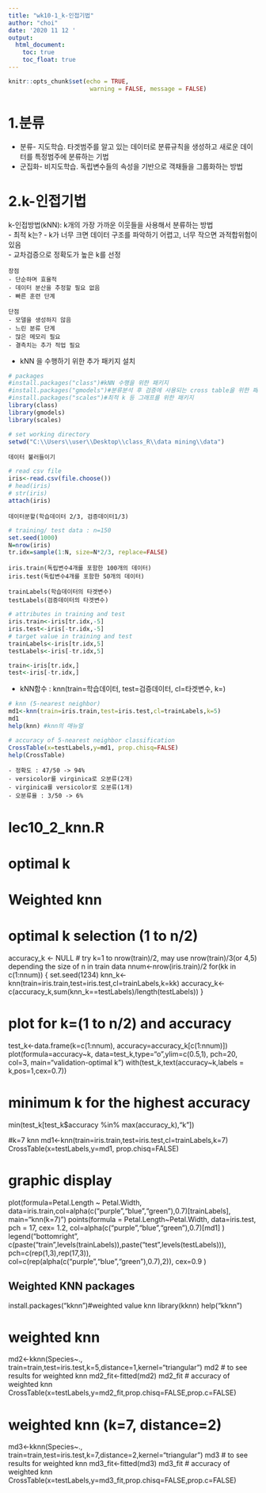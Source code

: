 ```yaml
---
title: "wk10-1_k-인접기법"
author: "choi"
date: '2020 11 12 '
output:
  html_document:
    toc: true
    toc_float: true
---
```


```r
knitr::opts_chunk$set(echo = TRUE,
                       warning = FALSE, message = FALSE)
```


# 1.분류
- 분류- 지도학습. 타겟범주를 알고 있는 데이터로 분류규칙을 생성하고 새로운 데이터를 특정범주에 분류하는 기법  
- 군집화- 비지도학습. 독립변수들의 속성을 기반으로 객채들을 그룹화하는 방법  

# 2.k-인접기법
k-인접방법(kNN): k개의 가장 가까운 이웃들을 사용해서 분류하는 방법  
- 최적 k는?
 - k가 너무 크면 데이터 구조를 파악하기 어렵고, 너무 작으면 과적합위험이 있음  
 - 교차검증으로 정확도가 높은 k를 선정
```
장점  
- 단순하며 효율적
- 데이터 분산을 추정할 필요 없음
- 빠른 훈련 단계
```

```
단점
- 모델을 생성하지 않음
- 느린 분류 단계
- 많은 메모리 필요 
- 결측치는 추가 적업 필요
```

- kNN 을 수행하기 위한 추가 패키지 설치

```r
# packages
#install.packages("class")#kNN 수행을 위한 패키지
#install.packages("gmodels")#분류분석 후 검증에 사용되는 cross table을 위한 패키지
#install.packages("scales")#최적 k 등 그래프를 위한 패키지
library(class)
library(gmodels)
library(scales)
```


```r
# set working directory
setwd("C:\\Users\\user\\Desktop\\class_R\\data mining\\data")
```

```
데이터 불러들이기
```
```r
# read csv file
iris<-read.csv(file.choose())
# head(iris)
# str(iris)
attach(iris)
```
```
데이터분할(학습데이터 2/3, 검증데이터1/3)
```

```r
# training/ test data : n=150
set.seed(1000)
N=nrow(iris)
tr.idx=sample(1:N, size=N*2/3, replace=FALSE)
```

```
iris.train(독립변수4개를 포함한 100개의 데이터)
iris.test(독립변수4개를 포함한 50개의 데이터)

trainLabels(학습데이터의 타겟변수)
testLabels(검증데이터의 타겟변수)
```

```r
# attributes in training and test
iris.train<-iris[tr.idx,-5]
iris.test<-iris[-tr.idx,-5]
# target value in training and test
trainLabels<-iris[tr.idx,5]
testLabels<-iris[-tr.idx,5]

train<-iris[tr.idx,]
test<-iris[-tr.idx,]
```

- kNN함수 : knn(train=학습데이터, test=검증데이터, cl=타겟변수, k=)

```r
# knn (5-nearest neighbor)
md1<-knn(train=iris.train,test=iris.test,cl=trainLabels,k=5)
md1
help(knn) #knn의 매뉴얼

```

```r
# accuracy of 5-nearest neighbor classification
CrossTable(x=testLabels,y=md1, prop.chisq=FALSE)
help(CrossTable)
```
```
- 정확도 : 47/50 -> 94%
- versicolor를 virginica로 오분류(2개)
- virginica를 versicolor로 오분류(1개)
- 오분류율 : 3/50 -> 6%
```

# lec10_2_knn.R
# optimal k
# Weighted knn

# optimal k selection (1 to n/2)
accuracy_k <- NULL
# try k=1 to nrow(train)/2, may use nrow(train)/3(or 4,5) depending the size of n in train data
nnum<-nrow(iris.train)/2
for(kk in c(1:nnum))
{
  set.seed(1234)
  knn_k<-knn(train=iris.train,test=iris.test,cl=trainLabels,k=kk)
  accuracy_k<-c(accuracy_k,sum(knn_k==testLabels)/length(testLabels))
}

# plot for k=(1 to n/2) and accuracy
test_k<-data.frame(k=c(1:nnum), accuracy=accuracy_k[c(1:nnum)])
plot(formula=accuracy~k, data=test_k,type="o",ylim=c(0.5,1), pch=20, col=3, main="validation-optimal k")
with(test_k,text(accuracy~k,labels = k,pos=1,cex=0.7))

# minimum k for the highest accuracy
min(test_k[test_k$accuracy %in% max(accuracy_k),"k"])

#k=7 knn
md1<-knn(train=iris.train,test=iris.test,cl=trainLabels,k=7)
CrossTable(x=testLabels,y=md1, prop.chisq=FALSE)

# graphic display
plot(formula=Petal.Length ~ Petal.Width,
     data=iris.train,col=alpha(c("purple","blue","green"),0.7)[trainLabels],
     main="knn(k=7)")
points(formula = Petal.Length~Petal.Width,
       data=iris.test,
       pch = 17,
       cex= 1.2,
       col=alpha(c("purple","blue","green"),0.7)[md1]
)
legend("bottomright",
       c(paste("train",levels(trainLabels)),paste("test",levels(testLabels))),
       pch=c(rep(1,3),rep(17,3)),
       col=c(rep(alpha(c("purple","blue","green"),0.7),2)),
       cex=0.9
)

## Weighted KNN packages
install.packages("kknn")#weighted value knn
library(kknn)
help("kknn")

# weighted knn
md2<-kknn(Species~., train=train,test=iris.test,k=5,distance=1,kernel="triangular")
md2
# to see results for weighted knn
md2_fit<-fitted(md2)
md2_fit
# accuracy of weighted knn
CrossTable(x=testLabels,y=md2_fit,prop.chisq=FALSE,prop.c=FALSE)

# weighted knn (k=7, distance=2)
md3<-kknn(Species~., train=train,test=iris.test,k=7,distance=2,kernel="triangular")
md3
# to see results for weighted knn
md3_fit<-fitted(md3)
md3_fit
# accuracy of weighted knn
CrossTable(x=testLabels,y=md3_fit,prop.chisq=FALSE,prop.c=FALSE)

